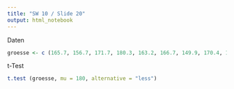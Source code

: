 ```yaml
---
title: "SW 10 / Slide 20"
output: html_notebook
---
```

Daten
```r
groesse <- c (165.7, 156.7, 171.7, 180.3, 163.2, 166.7, 149.9, 170.4, 163.4, 152.5)
```
t-Test
```r
t.test (groesse, mu = 180, alternative = "less")
```

